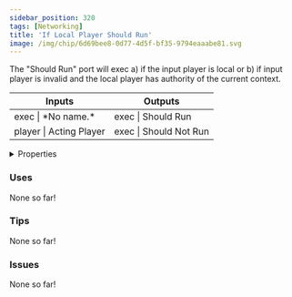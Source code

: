 ```yaml
---
sidebar_position: 320
tags: [Networking]
title: 'If Local Player Should Run'
image: /img/chip/6d69bee8-0d77-4d5f-bf35-9794eaaabe81.svg
---
```


The "Should Run" port will exec a) if the input player is local or b) if input player is invalid and the local player has authority of the current context.



<IChip uuid="6d69bee8-0d77-4d5f-bf35-9794eaaabe81"/>

<table><thead><tr><th>Inputs</th><th>Outputs</th></tr></thead><tbody><tr><td>exec | *No name.*</td><td>exec | Should Run</td></tr><tr><td>player | Acting Player</td><td>exec | Should Not Run</td></tr></tbody></table>

<details>
  <summary>Properties</summary>
  <div>
    <div>
    <table>
      <tbody>
        <tr>
          <td>Is beta required?</td>
          <td>No</td>
        </tr>
        <tr>
          <td>Is chip a trolling risk?</td>
          <td>No</td>
        </tr>
        <tr>
          <td>Is chip a role assignment risk?</td>
          <td>No</td>
        </tr>
        <tr>
          <td>Chip UUID</td>
          <td>6d69bee8-0d77-4d5f-bf35-9794eaaabe81</td>
        </tr>
        <tr>
          <td>Room availability</td>
          <td>Available everywhere</td>
        </tr>
      </tbody>
    </table>
    </div>
  </div>
</details>

### Uses

None so far!

### Tips

None so far!

### Issues

None so far!